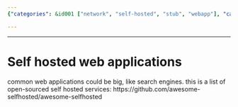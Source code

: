 ```yaml
---
{"categories": &id001 ["network", "self-hosted", "stub", "webapp"], "category": "Web Applications", "date": "2023-12-22 23:52:59", "description": "This article delves into the world of self-hosted web applications, offering a comprehensive list of open-source options like search engines. It empowers readers to explore and choose from various alternatives that suit their needs and preferences.", "tags": *id001, "title": "Self hosted web applications"}

---
```


------

# Self hosted web applications

common web applications could be big, like search engines. this is a list of open-sourced self hosted services:
https://github.com/awesome-selfhosted/awesome-selfhosted

